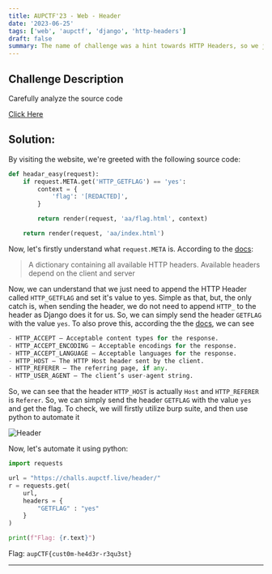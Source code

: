 ```yaml
---
title: AUPCTF'23 - Web - Header
date: '2023-06-25'
tags: ['web', 'aupctf', 'django', 'http-headers']
draft: false
summary: The name of challenge was a hint towards HTTP Headers, so we just had to send a custom header to get the flag
---
```


## Challenge Description

Carefully analyze the source code

[Click Here](https://challs.aupctf.live/header/)

## Solution:

By visiting the website, we're greeted with the following source code:

```py
def headar_easy(request):
    if request.META.get('HTTP_GETFLAG') == 'yes':
        context = {
            'flag': '[REDACTED]',
        }

        return render(request, 'aa/flag.html', context)

    return render(request, 'aa/index.html')
```

Now, let's firstly understand what `request.META` is. According to the [docs](https://docs.djangoproject.com/en/3.2/ref/request-response/#django.http.HttpRequest.META):

> A dictionary containing all available HTTP headers. Available headers depend on the client and server

Now, we can understand that we just need to append the HTTP Header called `HTTP_GETFLAG` and set it's value to yes. Simple as that, but, the only catch is, when sending the header, we do not need to append `HTTP_` to the header as Django does it for us. So, we can simply send the header `GETFLAG` with the value `yes`. To also prove this, according the the [docs](https://docs.djangoproject.com/en/3.2/ref/request-response/#django.http.HttpRequest.META), we can see

```py
- HTTP_ACCEPT – Acceptable content types for the response.
- HTTP_ACCEPT_ENCODING – Acceptable encodings for the response.
- HTTP_ACCEPT_LANGUAGE – Acceptable languages for the response.
- HTTP_HOST – The HTTP Host header sent by the client.
- HTTP_REFERER – The referring page, if any.
- HTTP_USER_AGENT – The client’s user-agent string.
```

So, we can see that the header `HTTP_HOST` is actually `Host` and `HTTP_REFERER` is `Referer`. So, we can simply send the header `GETFLAG` with the value `yes` and get the flag. To check, we will firstly utilize burp suite, and then use python to automate it

![Header](/static/writeups/aupctf/web/header_1.png)

Now, let's automate it using python:

```py
import requests

url = "https://challs.aupctf.live/header/"
r = requests.get(
	url,
	headers = {
		"GETFLAG" : "yes"
	}
)

print(f"Flag: {r.text}")
```

Flag: `aupCTF{cust0m-he4d3r-r3qu3st}`

---
